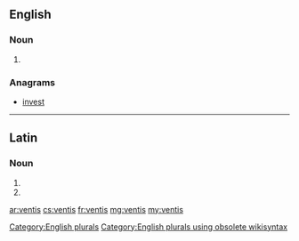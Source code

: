 ==English==

===Noun===
{{head|en}}

# {{plural of|venti}}

===Anagrams===
* [[invest#English|invest]]

[[Category:English plurals]][[Category:English plurals using obsolete wikisyntax]]

----

==Latin==

===Noun===
{{la-noun-form|ventīs}}

# {{inflection of|ventus||dat|p|lang=la}}
# {{inflection of|ventus||abl|p|lang=la}}

[[ar:ventis]]
[[cs:ventis]]
[[fr:ventis]]
[[mg:ventis]]
[[my:ventis]]